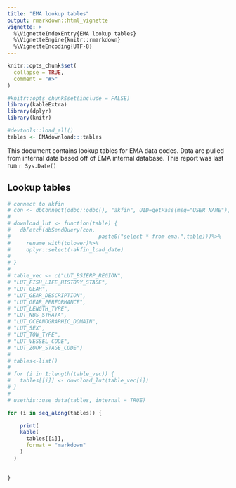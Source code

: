 ```yaml
---
title: "EMA lookup tables"
output: rmarkdown::html_vignette
vignette: >
  %\VignetteIndexEntry{EMA lookup tables}
  %\VignetteEngine{knitr::rmarkdown}
  %\VignetteEncoding{UTF-8}
---
```


```r
knitr::opts_chunk$set(
  collapse = TRUE,
  comment = "#>"
)
```

```r
#knitr::opts_chunk$set(include = FALSE)
library(kableExtra)
library(dplyr)
library(knitr)

#devtools::load_all()
tables <- EMAdownload:::tables

```

This document contains lookup tables for EMA data codes. Data are pulled from internal data based off of EMA internal database. This report was last run `r Sys.Date()`

## Lookup tables

```r
# connect to akfin
# con <- dbConnect(odbc::odbc(), "akfin", UID=getPass(msg="USER NAME"), PWD=getPass())
# 
# download_lut <- function(table) {
#   dbFetch(dbSendQuery(con,
#                            paste0("select * from ema.",table)))%>%
#     rename_with(tolower)%>%
#     dplyr::select(-akfin_load_date) 
# 
# }
# 
# table_vec <- c("LUT_BSIERP_REGION",
# "LUT_FISH_LIFE_HISTORY_STAGE",
# "LUT_GEAR",
# "LUT_GEAR_DESCRIPTION",
# "LUT_GEAR_PERFORMANCE",
# "LUT_LENGTH_TYPE",
# "LUT_NBS_STRATA",
# "LUT_OCEANOGRAPHIC_DOMAIN",
# "LUT_SEX",
# "LUT_TOW_TYPE",
# "LUT_VESSEL_CODE",
# "LUT_ZOOP_STAGE_CODE")
# 
# tables<-list()
# 
# for (i in 1:length(table_vec)) {
#   tables[[i]] <- download_lut(table_vec[i])
# }
#
# usethis::use_data(tables, internal = TRUE)


```

```r

for (i in seq_along(tables)) {

    print(
    kable(
      tables[[i]],
      format = "markdown"
    )
  )
  
  
}
```
